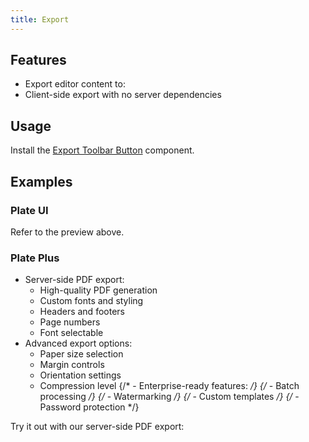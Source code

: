 ```yaml
---
title: Export
---
```


<ComponentPreview name="playground-demo" id="basic-elements" />

<PackageInfo>

## Features

- Export editor content to:
- Client-side export with no server dependencies

</PackageInfo>

## Usage

Install the [Export Toolbar Button](/docs/components/export-toolbar-button) component.

## Examples

### Plate UI

Refer to the preview above.

### Plate Plus

- Server-side PDF export:
  - High-quality PDF generation
  - Custom fonts and styling
  - Headers and footers
  - Page numbers
  - Font selectable
- Advanced export options:
  - Paper size selection
  - Margin controls
  - Orientation settings
  - Compression level
{/* - Enterprise-ready features: */}
  {/* - Batch processing */}
  {/* - Watermarking */}
  {/* - Custom templates */}
  {/* - Password protection */}

Try it out with our server-side PDF export:

<ComponentPreviewPro name="export-demo" />
